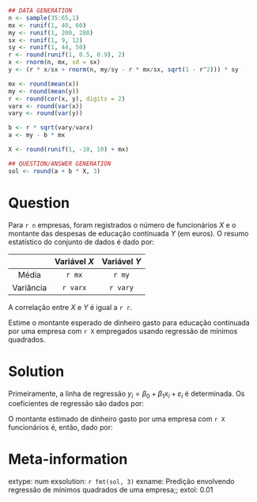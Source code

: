 ```{r data generation, echo = FALSE, results = "hide"}
## DATA GENERATION
n <- sample(35:65,1)
mx <- runif(1, 40, 60)
my <- runif(1, 200, 280)
sx <- runif(1, 9, 12)
sy <- runif(1, 44, 50)
r <- round(runif(1, 0.5, 0.9), 2)
x <- rnorm(n, mx, sd = sx)
y <- (r * x/sx + rnorm(n, my/sy - r * mx/sx, sqrt(1 - r^2))) * sy

mx <- round(mean(x))
my <- round(mean(y))
r <- round(cor(x, y), digits = 2)
varx <- round(var(x))
vary <- round(var(y))

b <- r * sqrt(vary/varx)
a <- my - b * mx

X <- round(runif(1, -10, 10) + mx)

## QUESTION/ANSWER GENERATION
sol <- round(a + b * X, 3)
```

Question
========

Para `r n` empresas, foram registrados o número de funcionários $X$ e o montante das despesas de educação continuada $Y$ (em euros). O resumo estatístico do conjunto de dados é dado por:

|          | Variável $X$ | Variável $Y$ |
|:--------:|:------------:|:------------:|
| Média     | `r mx`       | `r my`       |
| Variância | `r varx`     | `r vary`     |

A correlação entre $X$ e $Y$ é igual a `r r`.

Estime o montante esperado de dinheiro gasto para educação continuada
por uma empresa com `r X` empregados usando regressão de mínimos quadrados.


Solution
========

Primeiramente, a linha de regressão $y_i = \beta_0 + \beta_1 x_i +
\varepsilon_i$ é determinada.  Os coeficientes de regressão são dados por:
\begin{eqnarray*}
&& \hat \beta_1 = r \cdot \frac{s_y}{s_x} = 
`r r` \cdot \sqrt{\frac{`r vary`}{`r varx`}} = `r round(b,5)`, \\
&& \hat \beta_0 = \bar y - \hat \beta_1 \cdot \bar x = 
`r my` - `r round(b,5)` \cdot `r mx` = `r round(a,5)`.
\end{eqnarray*}

O montante estimado de dinheiro gasto por uma empresa com
`r X` funcionários é, então, dado por:
\begin{eqnarray*}
\hat y = `r round(a, 5)` + `r round(b, 5)` \cdot `r X` = `r sol`.
\end{eqnarray*}

Meta-information
================
extype: num
exsolution: `r fmt(sol, 3)`
exname: Predição envolvendo regressão de mínimos quadrados de uma empresa;;
extol: 0.01
